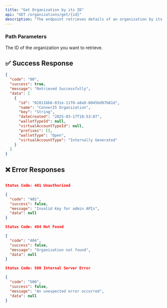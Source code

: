 ```yaml
---
title: "Get Organization by its ID"
api: "GET /organizations/get/{id}"
description: "The endpoint retrieves details of an organization by its ID."
---
```

### Path Parameters

<ParamField body="id" type="string" required>
	The ID of the organization you want to retrieve.  
</ParamField>


## ✅ Success Response
```json
{
  "code": "00",
  "success": true,
  "message": "Retrieved Successfully",
  "data": [
    {
      "id": "02811bb6-031e-11f0-a8a9-6045bd97b81d",
      "name": "Conner25 Organization",
      "key": "String",
      "dateCreated": "2025-03-17T10:53:07",
      "walletTypeId": null,
      "virtualAccountTypeId": null,
      "prefixes": [],
      "walletType": "Open",
      "virtualAccountType": "Internally Generated"
    }
  ]
}
```

## ❌ Error Responses

```json

Status Code: 401 Unauthorized

{
  "code": "401",
  "success": false,
  "message": "Invalid Key for admin APIs",
  "data": null
}

Status Code: 404 Not Found

{
  "code": "404",
  "success": false,
  "message": "Organization not found",
  "data": null
}

Status Code: 500 Internal Server Error

{
  "code": "500",
  "success": false,
  "message": "An unexpected error occurred",
  "data": null
}
